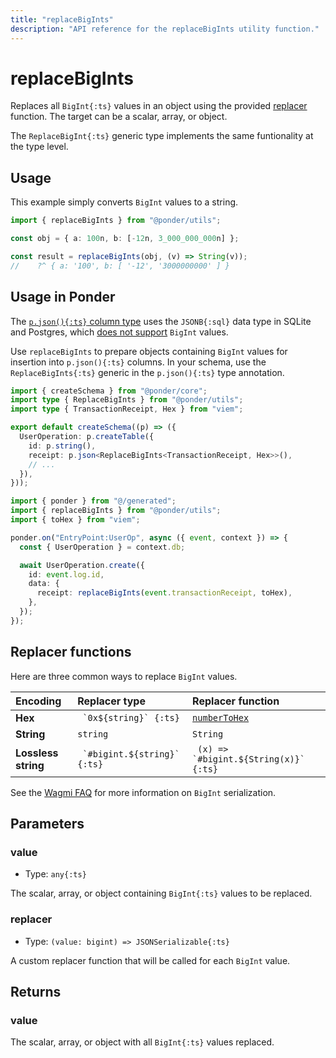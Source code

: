 ```yaml
---
title: "replaceBigInts"
description: "API reference for the replaceBigInts utility function."
---
```



# replaceBigInts

Replaces all `BigInt{:ts}` values in an object using the provided [replacer](https://developer.mozilla.org/en-US/docs/Web/JavaScript/Reference/Global_Objects/JSON/stringify#replacer) function. The target can be a scalar, array, or object.

The `ReplaceBigInt{:ts}` generic type implements the same funtionality at the type level.

## Usage

This example simply converts `BigInt` values to a string.

```ts filename="index.ts"
import { replaceBigInts } from "@ponder/utils";

const obj = { a: 100n, b: [-12n, 3_000_000_000n] };

const result = replaceBigInts(obj, (v) => String(v));
//    ?^ { a: '100', b: [ '-12', '3000000000' ] }
```

## Usage in Ponder

The [`p.json(){:ts}` column type](/docs/schema#json-type) uses the `JSONB{:sql}` data type in SQLite and Postgres, which [does not support](https://developer.mozilla.org/en-US/docs/Web/JavaScript/Reference/Global_Objects/BigInt#use_within_json) `BigInt` values.

Use `replaceBigInts` to prepare objects containing `BigInt` values for insertion into `p.json(){:ts}` columns. In your schema, use the `ReplaceBigInts{:ts}` generic in the `p.json(){:ts}` type annotation.

<div className="code-columns">

```ts filename="ponder.schema.ts" {2,8}
import { createSchema } from "@ponder/core";
import type { ReplaceBigInts } from "@ponder/utils";
import type { TransactionReceipt, Hex } from "viem";

export default createSchema((p) => ({
  UserOperation: p.createTable({
    id: p.string(),
    receipt: p.json<ReplaceBigInts<TransactionReceipt, Hex>>(),
    // ...
  }),
}));
```

```ts filename="src/index.ts" {2,11}
import { ponder } from "@/generated";
import { replaceBigInts } from "@ponder/utils";
import { toHex } from "viem";

ponder.on("EntryPoint:UserOp", async ({ event, context }) => {
  const { UserOperation } = context.db;

  await UserOperation.create({
    id: event.log.id,
    data: {
      receipt: replaceBigInts(event.transactionReceipt, toHex),
    },
  });
});
```

</div>

## Replacer functions

Here are three common ways to replace `BigInt` values.

| Encoding            | Replacer type                  | Replacer function                                                 |
| :------------------ | :----------------------------- | :---------------------------------------------------------------- |
| **Hex**             | `` `0x${string}` {:ts}``       | [`numberToHex`](https://viem.sh/docs/utilities/toHex#numbertohex) |
| **String**          | `string`                       | `String`                                                          |
| **Lossless string** | `` `#bigint.${string}` {:ts}`` | `` (x) => `#bigint.${String(x)}` {:ts}``                          |

See the [Wagmi FAQ](https://wagmi.sh/react/guides/faq#bigint-serialization) for more information on `BigInt` serialization.

## Parameters

### value

- Type: `any{:ts}`

The scalar, array, or object containing `BigInt{:ts}` values to be replaced.

### replacer

- Type: `(value: bigint) => JSONSerializable{:ts}`

A custom replacer function that will be called for each `BigInt` value.

## Returns

### value

The scalar, array, or object with all `BigInt{:ts}` values replaced.